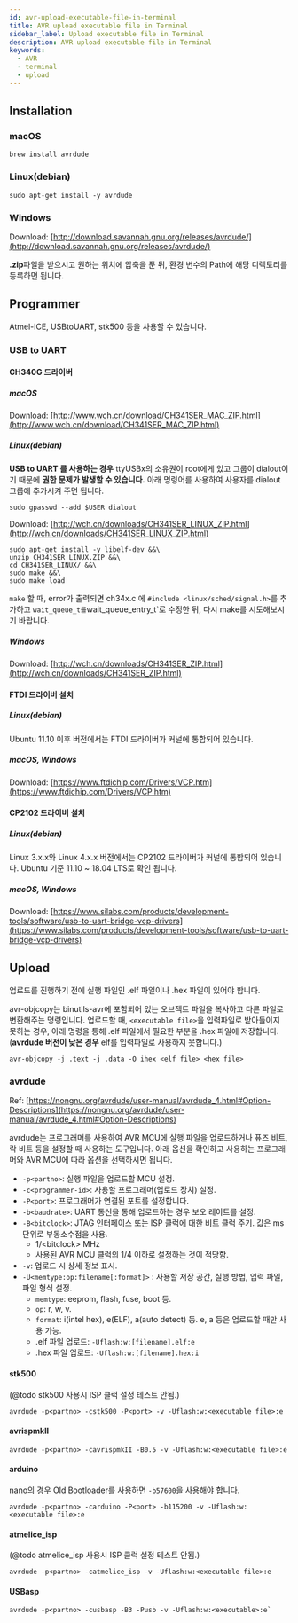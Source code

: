 ```yaml
---
id: avr-upload-executable-file-in-terminal
title: AVR upload executable file in Terminal
sidebar_label: Upload executable file in Terminal
description: AVR upload executable file in Terminal
keywords:
  - AVR
  - terminal
  - upload
---
```


## Installation

### macOS

```shell
brew install avrdude
```

### Linux(debian)

```shell
sudo apt-get install -y avrdude
```

### Windows

Download: [http://download.savannah.gnu.org/releases/avrdude/](http://download.savannah.gnu.org/releases/avrdude/)

**.zip**파일을 받으시고 원하는 위치에 압축을 푼 뒤, 환경 변수의 Path에 해당 디렉토리를 등록하면 됩니다.

## Programmer

Atmel-ICE, USBtoUART, stk500 등을 사용할 수 있습니다.

### USB to UART

#### CH340G 드라이버

##### macOS

Download: [http://www.wch.cn/download/CH341SER_MAC_ZIP.html](http://www.wch.cn/download/CH341SER_MAC_ZIP.html)

##### Linux(debian)

**USB to UART 를 사용하는 경우** ttyUSBx의 소유권이 root에게 있고 그룹이 dialout이기 때문에 **권한 문제가 발생할 수 있습니다.** 아래 명령어를 사용하여 사용자를 dialout 그룹에 추가시켜 주면 됩니다.

```shell
sudo gpasswd --add $USER dialout
```

Download: [http://wch.cn/downloads/CH341SER_LINUX_ZIP.html](http://wch.cn/downloads/CH341SER_LINUX_ZIP.html)

```shell
sudo apt-get install -y libelf-dev &&\
unzip CH341SER_LINUX.ZIP &&\
cd CH341SER_LINUX/ &&\
sudo make &&\
sudo make load
```

`make` 할 때, error가 출력되면 ch34x.c 에 `#include <linux/sched/signal.h>`를 추가하고 `wait_queue_t를`wait_queue_entry_t`로 수정한 뒤, 다시 make를 시도해보시기 바랍니다.

##### Windows

Download: [http://wch.cn/downloads/CH341SER_ZIP.html](http://wch.cn/downloads/CH341SER_ZIP.html)

#### FTDI 드라이버 설치

##### Linux(debian)

Ubuntu 11.10 이후 버전에서는 FTDI 드라이버가 커널에 통합되어 있습니다.

##### macOS, Windows

Download: [https://www.ftdichip.com/Drivers/VCP.htm](https://www.ftdichip.com/Drivers/VCP.htm)

#### CP2102 드라이버 설치

##### Linux(debian)

Linux 3.x.x와 Linux 4.x.x 버전에서는 CP2102 드라이버가 커널에 통합되어 있습니다. Ubuntu 기준 11.10 ~ 18.04 LTS로 확인 됩니다.

##### macOS, Windows

Download: [https://www.silabs.com/products/development-tools/software/usb-to-uart-bridge-vcp-drivers](https://www.silabs.com/products/development-tools/software/usb-to-uart-bridge-vcp-drivers)

## Upload

업로드를 진행하기 전에 실행 파일인 .elf 파일이나 .hex 파일이 있어야 합니다.

avr-objcopy는 binutils-avr에 포함되어 있는 오브젝트 파일을 복사하고 다른 파일로 변환해주는 명령입니다. 업로드할 때, `<executable file>`을 입력파일로 받아들이지 못하는 경우, 아래 명령을 통해 .elf 파일에서 필요한 부분을 .hex 파일에 저장합니다.(**avrdude 버전이 낮은 경우** elf를 입력파일로 사용하지 못합니다.)

```shell
avr-objcopy -j .text -j .data -O ihex <elf file> <hex file>
```

### avrdude

Ref: [https://nongnu.org/avrdude/user-manual/avrdude_4.html#Option-Descriptions](https://nongnu.org/avrdude/user-manual/avrdude_4.html#Option-Descriptions)

avrdude는 프로그래머를 사용하여 AVR MCU에 실행 파일을 업로드하거나 퓨즈 비트, 락 비트 등을 설정할 때 사용하는 도구입니다. 아래 옵션을 확인하고 사용하는 프로그래머와 AVR MCU에 따라 옵션을 선택하시면 됩니다.

- `-p<partno>`: 실행 파일을 업로드할 MCU 설정.
- `-c<programmer-id>`: 사용할 프로그래머(업로드 장치) 설정.
- `-P<port>`: 프로그래머가 연결된 포트를 설정합니다.
- `-b<baudrate>`: UART 통신을 통해 업로드하는 경우 보오 레이트를 설정.
- `-B<bitclock>`: JTAG 인터페이스 또는 ISP 클럭에 대한 비트 클럭 주기. 값은 ms 단위로 부동소수점을 사용.
  - 1/<bitclock\> MHz
  - 사용된 AVR MCU 클럭의 1/4 이하로 설정하는 것이 적당함.
- `-v`: 업로드 시 상세 정보 표시.
- `-U<memtype:op:filename[:format]>` : 사용할 저장 공간, 실행 방법, 입력 파일, 파일 형식 설정.
  - `memtype`: eeprom, flash, fuse, boot 등.
  - `op`: r, w, v.
  - `format`: i(intel hex), e(ELF), a(auto detect) 등. e, a 등은 업로드할 때만 사용 가능.
  - .elf 파일 업로드: `-Uflash:w:[filename].elf:e`
  - .hex 파일 업로드: `-Uflash:w:[filename].hex:i`

#### stk500

(@todo stk500 사용시 ISP 클럭 설정 테스트 안됨.)

```shell
avrdude -p<partno> -cstk500 -P<port> -v -Uflash:w:<executable file>:e
```

#### avrispmkII

```shell
avrdude -p<partno> -cavrispmkII -B0.5 -v -Uflash:w:<executable file>:e
```

#### arduino

nano의 경우 Old Bootloader를 사용하면 `-b57600`을 사용해야 합니다.

```shell
avrdude -p<partno> -carduino -P<port> -b115200 -v -Uflash:w:<executable file>:e
```

#### atmelice_isp

(@todo atmelice_isp 사용시 ISP 클럭 설정 테스트 안됨.)

```shell
avrdude -p<partno> -catmelice_isp -v -Uflash:w:<executable file>:e
```

#### USBasp

```shell
avrdude -p<partno> -cusbasp -B3 -Pusb -v -Uflash:w:<executable>:e`
```
